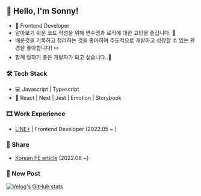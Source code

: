 ## 👻 Hello, I'm Sonny!

- 🌱 Frontend Developer
- 알아보기 쉬운 코드 작성을 위해 변수명과 로직에 대한 고민을 즐깁니다. 🤔
- 배운것을 기록하고 정리하는 것을 좋아하며 주도적으로 개발하고 성장할 수 있는 환경을 좋아합니다! ✏️
- 함께 일하기 좋은 개발자가 되고 싶습니다..🥴


### 🛠  Tech Stack

- 💻  Javascript | Typescript
- 🔩  React | Next | Jest | Emotion | Storybook

### 🎞 Work Experience

- [LINE+](https://linepluscorp.com/) | Frontend Developer (2022.05 ~ )

### 🙌 Share
- [Korean FE article](https://kofearticle.substack.com/) (2022.08 ~)


### 📝 New Post

[![Velog's GitHub stats](https://velog-readme-stats.vercel.app/api?name=surim014)](https://velog.io/@surim014)

